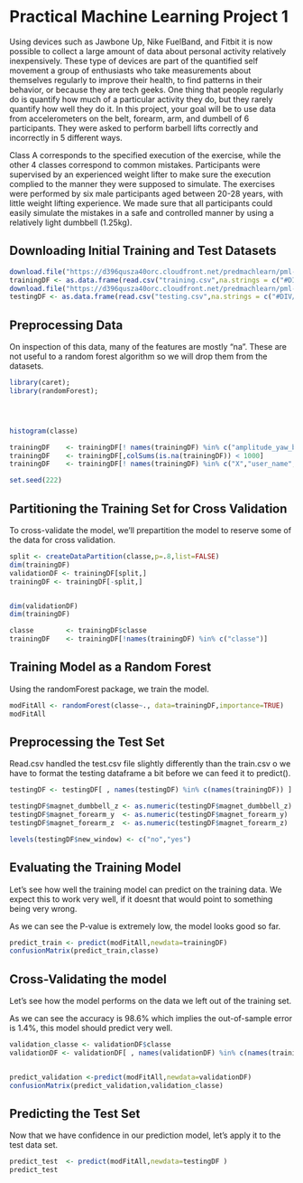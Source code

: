 Practical Machine Learning Project 1
========
Using devices such as Jawbone Up, Nike FuelBand, and Fitbit it is now possible to collect a
large amount of data about personal activity relatively inexpensively. These type of devices are part
of the quantified self movement a group of enthusiasts who take measurements about themselves
regularly to improve their health, to find patterns in their behavior, or because they are tech
geeks. One thing that people regularly do is quantify how much of a particular activity they do, but
they rarely quantify how well they do it. In this project, your goal will be to use data from
accelerometers on the belt, forearm, arm, and dumbell of 6 participants. They were asked to perform barbell lifts
correctly and incorrectly in 5 different ways. 

Class A corresponds to the specified execution of the exercise, while
the other 4 classes correspond to common mistakes.
Participants were supervised by an experienced weight lifter
to make sure the execution complied to the manner they were supposed to
simulate. The exercises were performed by six male participants aged between
20-28 years, with little weight lifting experience. We made sure that all
participants could easily simulate the mistakes in a safe and controlled manner by
using a relatively light dumbbell (1.25kg).

Downloading Initial Training and Test Datasets
--------

```r
download.file("https://d396qusza40orc.cloudfront.net/predmachlearn/pml-training.csv", method="curl", destfile="training.csv",)
trainingDF <- as.data.frame(read.csv("training.csv",na.strings = c("#DIV/0!","NA")))
download.file("https://d396qusza40orc.cloudfront.net/predmachlearn/pml-testing.csv",method="curl",destfile="testing.csv")
testingDF <- as.data.frame(read.csv("testing.csv",na.strings = c("#DIV/0!","NA")))
```
Preprocessing Data
--------
On inspection of this data, many of the features are mostly "na".  These are not useful to
a random forest algorithm so we will drop them from the datasets.
```r
library(caret);
library(randomForest);




histogram(classe)

trainingDF    <- trainingDF[! names(trainingDF) %in% c("amplitude_yaw_belt","amplitude_yaw_dumbbell","amplitude_yaw_forearm")]
trainingDF    <- trainingDF[,colSums(is.na(trainingDF)) < 1000]
trainingDF    <- trainingDF[! names(trainingDF) %in% c("X","user_name","raw_timestamp_part_1","raw_timestamp_part_2","cvtd_timestamp")]

set.seed(222)

```
Partitioning the Training Set for Cross Validation
-----
To cross-validate the model, we'll prepartition the model to reserve some of the data for
cross validation.
```r
split <- createDataPartition(classe,p=.8,list=FALSE)
dim(trainingDF)
validationDF <- trainingDF[split,]
trainingDF <- trainingDF[-split,]


dim(validationDF)
dim(trainingDF)

classe        <- trainingDF$classe
trainingDF    <- trainingDF[!names(trainingDF) %in% c("classe")]

```

Training Model as a Random Forest
----------
Using the randomForest package, we train the model.

```r

modFitAll <- randomForest(classe~., data=trainingDF,importance=TRUE)
modFitAll
```

Preprocessing the Test Set
-----
Read.csv handled the test.csv file slightly differently than the train.csv
o we have to format the testing dataframe a bit before we can feed it to predict().

```r
testingDF <- testingDF[ , names(testingDF) %in% c(names(trainingDF)) ]

testingDF$magnet_dumbbell_z <- as.numeric(testingDF$magnet_dumbbell_z)
testingDF$magnet_forearm_y  <- as.numeric(testingDF$magnet_forearm_y)
testingDF$magnet_forearm_z  <- as.numeric(testingDF$magnet_forearm_z)

levels(testingDF$new_window) <- c("no","yes")
```

Evaluating the Training Model
-------
Let's see how well the training model can predict on the training data.  We
expect this to work very well, if it doesnt that would point to something
being very wrong.

As we can see the P-value is extremely low, the model looks good so far.

```r
predict_train <- predict(modFitAll,newdata=trainingDF)
confusionMatrix(predict_train,classe)

```
Cross-Validating the model
-----
Let's see how the model performs on the data we left out of the training set.


As we can see the accuracy is 98.6% which implies the out-of-sample error is 1.4%, this
model should predict very well.

```r
validation_classe <- validationDF$classe
validationDF <- validationDF[ , names(validationDF) %in% c(names(trainingDF)) ]


predict_validation <-predict(modFitAll,newdata=validationDF)
confusionMatrix(predict_validation,validation_classe)


```

Predicting the Test Set
-----
Now that we have confidence in our prediction model, let's apply it to the test
data set.


```r
predict_test  <- predict(modFitAll,newdata=testingDF )
predict_test
```

